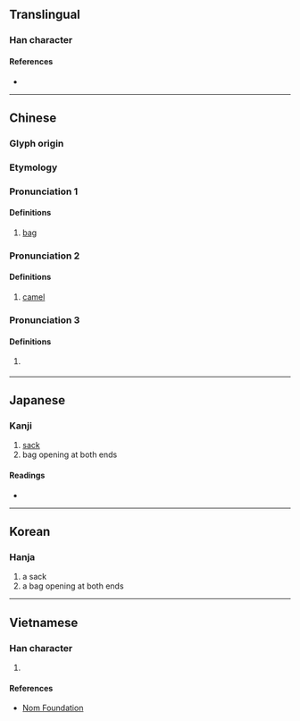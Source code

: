 {{character info/new}}
==Translingual==

===Han character===
{{Han char|rn=75|rad=木|as=12|sn=16|four=40904|canj=JBMRD}}

====References====
* {{Han ref|kx=0553.080|dkj=15533|dj=0941.210|hdz=21289.050|uh=6A50|ud=27216|bh=E9D1|bd=59857}}

----

==Chinese==
{{zh-forms|alt=𢄿,槖,𢅍,𡇈}}

===Glyph origin===
{{Han etym}}

===Etymology===
{{theaji|lok/lop/lak}}

===Pronunciation 1===
{{zh-pron
|m=tuó
|c=tok3
|mn=lok/lop/lak
|mc=y
|oc=y
|ma=
|cat=n
}}

====Definitions====
{{zh-hanzi}}

# [[bag]]

===Pronunciation 2===
{{zh-pron
|m=luò
|cat=n
}}

====Definitions====
{{zh-hanzi}}

# [[camel]]

===Pronunciation 3===
{{zh-pron
|m=dù
|cat=pn
}}

====Definitions====
{{zh-hanzi}}

# {{zh-hg}} {{n-g|A place name.}}

----

==Japanese==

===Kanji===
{{ja-kanji|grade=|rs=木12}}

# [[sack]]
# bag opening at both ends

====Readings====
* {{ja-readings|on=[[たく]] (taku), [[しゃ]] (sha)|kun=[[ふくろ]] (fukuro), [[ふいご]] (fuigo)}}

----

==Korean==

===Hanja===
{{ko-hanja|hangeul=탁|eumhun=|rv=tak|mr=t'ak|y=thak}}

# a sack
# a bag opening at both ends

----

==Vietnamese==

===Han character===
{{vi-readings|rs=木12|hanviet=thác}}

# {{defn|lang=vi|sort=木12}}

====References====
* [http://nomfoundation.org/common/nom_details.php?codepoint=6a50 Nom Foundation]